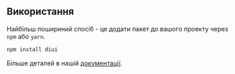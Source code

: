 ## Використання

Найбільш пошириний спосіб - це додати пакет до вашого проекту через `npm` або `yarn`.

```bash
npm install diui
```

Більше деталей в нашій [документації](/docs).